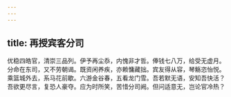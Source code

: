 ```yaml
---
---
---
```

title: 再授宾客分司
---



优稳四皓官，清崇三品列。伊予再尘忝，内愧非才哲。俸钱七八万，给受无虚月。分命在东司，又不劳朝谒。既资闲养疾，亦赖慵藏拙。宾友得从容，琴觞恣怡悦。乘篮城外去，系马花前歇。六游金谷春，五看龙门雪。吾若默无语，安知吾快活？吾欲更尽言，复恐人豪夺。应为时所笑，苦惜分司阙。但问适意无，岂论官冷热？